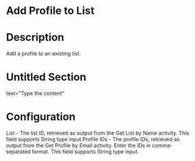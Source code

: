 ﻿# Add Profile to List

# Description

Add a profile to an existing list.

# Untitled Section

text="Type the content"

# Configuration

List - The list ID, retrieved as output from the Get List by Name activity. This field supports String type input.Profile IDs - The profile IDs, retrieved as output from the Get Profile by Email activity. Enter the IDs in comma-separated format. This field supports String type input.
